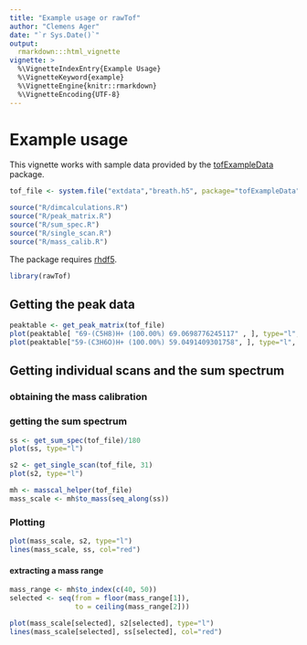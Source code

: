 ```yaml
---
title: "Example usage or rawTof"
author: "Clemens Ager"
date: "`r Sys.Date()`"
output: 
  rmarkdown:::html_vignette
vignette: >
  %\VignetteIndexEntry{Example Usage}
  %\VignetteKeyword{example}
  %\VignetteEngine{knitr::rmarkdown}
  %\VignetteEncoding{UTF-8}
---
```


# Example usage

This vignette works with sample data provided by the
[tofExampleData](http://github.com/bdecaf/tofExampleData) package.

```r
tof_file <- system.file("extdata","breath.h5", package="tofExampleData")
```

```r
source("R/dimcalculations.R")
source("R/peak_matrix.R")
source("R/sum_spec.R")
source("R/single_scan.R")
source("R/mass_calib.R")
```

The package requires [rhdf5](https://bioconductor.org/packages/release/bioc/html/rhdf5.html).
```r
library(rawTof)
```

## Getting the peak data

```r
peaktable <- get_peak_matrix(tof_file)
plot(peaktable[ "69-(C5H8)H+ (100.00%) 69.0698776245117" , ], type="l", ylab="m/z 69 (Isoprene)")
plot(peaktable["59-(C3H6O)H+ (100.00%) 59.0491409301758", ], type="l", ylab="m/z 59 (Acetone)")
```


## Getting individual scans and the sum spectrum


### obtaining the mass calibration

### getting the sum spectrum
```r
ss <- get_sum_spec(tof_file)/180
plot(ss, type="l")
```

```r
s2 <- get_single_scan(tof_file, 31)
plot(s2, type="l")
```

```r
mh <- masscal_helper(tof_file)
mass_scale <- mh$to_mass(seq_along(ss))
```

### Plotting

```r
plot(mass_scale, s2, type="l")
lines(mass_scale, ss, col="red")
```

#### extracting a mass range
```r
mass_range <- mh$to_index(c(40, 50))
selected <- seq(from = floor(mass_range[1]),
                to = ceiling(mass_range[2]))

plot(mass_scale[selected], s2[selected], type="l")
lines(mass_scale[selected], ss[selected], col="red")
```
